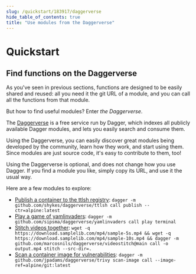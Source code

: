 ```yaml
---
slug: /quickstart/183917/daggerverse
hide_table_of_contents: true
title: "Use modules from the Daggerverse"
---
```


# Quickstart

## Find functions on the Daggerverse

As you've seen in previous sections, functions are designed to be easily shared and reused: all you need it the git URL of a module, and you can call all the functions from that module.

But how to find useful modules? Enter *the Daggerverse*.

The [Daggerverse](https://daggerverse.dev) is a free service run by Dagger, which indexes all publicly available Dagger modules, and lets you easily search and consume them.

Using the Daggerverse, you can easily discover great modules being developed by the community, learn how they work, and start using them. Since modules are just source code, it's easy to contribute to them, too!

Using the Daggerverse is optional, and does not change how you use Dagger. If you find a module you like, simply copy its URL, and use it the usual way.

Here are a few modules to explore:

- [Publish a container to the ttlsh registry](https://daggerverse.dev/mod/github.com/shykes/daggerverse/ttlsh): `dagger -m github.com/shykes/daggerverse/ttlsh call publish --ctr=alpine:latest`
- [Play a game of yamlinvaders](https://daggerverse.dev/mod/github.com/sipsma/daggerverse/yamlinvaders): `dagger -m github.com/sipsma/daggerverse/yamlinvaders call play terminal`
- [Stitch videos together](https://daggerverse.dev/mod/github.com/marcosnils/daggerverse/videostitch): `wget -q https://download.samplelib.com/mp4/sample-5s.mp4 && wget -q https://download.samplelib.com/mp4/sample-10s.mp4 && dagger -m github.com/marcosnils/daggerverse/videostitch@main call -o output.mp4 stitch --src-dir=.`
- [Scan a container image for vulnerabilities](https://daggerverse.dev/mod/github.com/jpadams/daggerverse/trivy): `dagger -m github.com/jpadams/daggerverse/trivy scan-image call --image-ref=alpine/git:latest`
